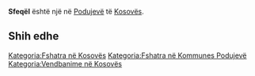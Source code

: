 {{Fshat në 
 | Emri                = Sfeqël
 | EmriAlt                = 
 | NAME_SHORT_FORM=      
 | NAME_GENERIC=      
 | NAME_SORT_NAME_RO=      SFEQEL
 | FULL_NAME_RO = Sfeqël
 | FULL_NAME_ND_RO=Sfeqel
 | SORT_NAME_RG=SFEQEL
 | FULL_NAME_RG=Sfeqël
 | FULL_NAME_ND_RG=Sfeqel
 | SRP_NAME_SHORT_FORM=      
 | SRP_NAME_GENERIC=      
 | SRP_NAME_SORT_NAME_RO=      
 | SRP_FULL_NAME_RO = 
 | SRP_FULL_NAME_ND_RO=
 | SRP_SORT_NAME_RG=
 | SRP_FULL_NAME_RG=
 | SRP_FULL_NAME_ND_RG=
 | Emri (Rasa dhanore) = 
 | Figura              = 
 | Shteti              = Kosovo
 | Komuna              = Podujevë
 | Kodi postar         = 
 | Sipërfaqja          = 

 | Popullsia           = 

 | Regj. i popullsisë  = 
 | Dend. e popullsisë  = 
 | Faqja zyrtare       = 
 <!--- Koordinatat ----> 
 | Gjerësia            = 42.876389
 | Gjatësia            = 21.220556
 | Lartësia            = 
}}
'''Sfeqël''' është një [[]] në [[Podujevë]] të [[Kosovës]].

<!-- == Gjeografia == -->
<!-- == Historia == -->
<!-- == Demografia == -->
== Shih edhe ==
{{Komuna Podujevë}}
{{Kosovo-Administrata-Cung}}

[[Kategoria:Fshatra në Kosovës]]
[[Kategoria:Fshatra në Kommunes Podujevë]]
[[Kategoria:Vendbanime në Kosovës]]